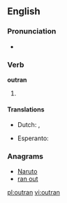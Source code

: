 ==English==

===Pronunciation===
* {{IPA|/ˈɑʊtɻæn/}}

===Verb===
'''outran'''

# {{past tense of|[[outrun]]}}

====Translations====
{{trans-top|Past tense of outrun}}
* Dutch: {{t+|nl|de}}, {{t+|nl|den}}
{{trans-mid}}
* Esperanto: {{t-|eo|is|xs=Esperanto}}
{{trans-bottom}}

===Anagrams===
* [[Naruto#English|Naruto]]
* [[ran out#English|ran out]]

[[pl:outran]]
[[vi:outran]]